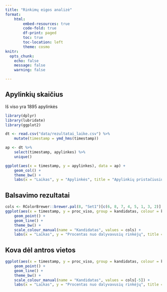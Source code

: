```yaml
---
title: "Rinkimų eigos analizė"
format: 
    html:
        embed-resources: true
        code-fold: true
        df-print: paged
        toc: true
        toc-location: left
        theme: cosmo
knitr: 
  opts_chunk: 
    echo: false
    message: false
    warning: false

---
```


## Apylinkių skaičius

Iš viso yra 1895 apylinkės

```r
library(dplyr)
library(lubridate)
library(ggplot2)

dt <- read.csv("data/rezultatai_laike.csv") %>%
    mutate(timestamp = ymd_hms(timestamp))

ap <- dt %>%
    select(timestamp, apylinkes) %>%
    unique()

ggplot(aes(x = timestamp, y = apylinkes), data = ap) +
    geom_col() +
    theme_bw() +
    labs(x = "Laikas", y = "Apylinkės", title = "Apylinkių pristačiusių duomenis skaičius")
```

## Balsavimo rezultatai

```r
cols <- RColorBrewer::brewer.pal(8, "Set1")[c(6, 8, 7, 4, 5, 1, 3, 2)]
ggplot(aes(x = timestamp, y = proc_viso, group = kandidatas, colour = kandidatas), data = dt) +
    geom_point() +
    geom_line() +
    theme_bw() +
    scale_colour_manual(name = "Kandidatas", values = cols) +
    labs(x = "Laikas", y = "Procentas nuo dalyvavusių rinkėjų", title = "Balsavimo rezultatų kitimas laike")
```

## Kova dėl antros vietos

```r
ggplot(aes(x = timestamp, y = proc_viso, group = kandidatas, colour = kandidatas), data = dt %>% filter(kandidatas != "Gitanas NAUSĖDA")) +
    geom_point() +
    geom_line() +
    theme_bw() +
    scale_colour_manual(name = "Kandidatas", values = cols[-5]) +
    labs(x = "Laikas", y = "Procentas nuo dalyvavusių rinkėjų", title = "Balsavimo rezultatų kitimas laike, Nausėdos konkurentai")
```
